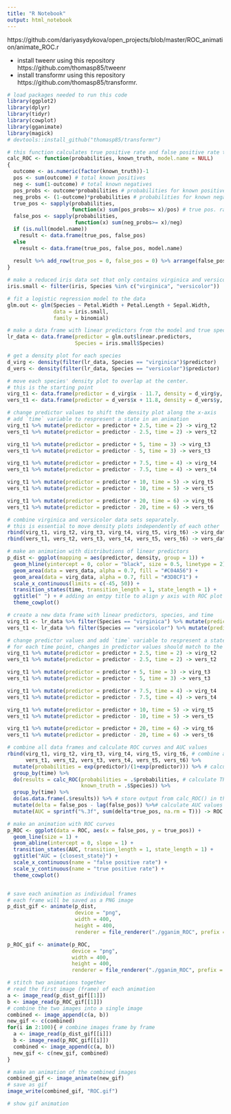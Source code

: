 ```yaml
---
title: "R Notebook"
output: html_notebook
---
```


https://github.com/dariyasydykova/open_projects/blob/master/ROC_animation/animate_ROC.r

* install tweenr using this repository https://github.com/thomasp85/tweenr
* install transformr using this repository https://github.com/thomasp85/transformr.

```r
# load packages needed to run this code
library(ggplot2)
library(dplyr)
library(tidyr)
library(cowplot)
library(gganimate)
library(magick)
# devtools::install_github("thomasp85/transformr")
```

```r
# this function calculates true positive rate and false positive rate to make an ROC curve
calc_ROC <- function(probabilities, known_truth, model.name = NULL)
{
  outcome <- as.numeric(factor(known_truth))-1
  pos <- sum(outcome) # total known positives
  neg <- sum(1-outcome) # total known negatives
  pos_probs <- outcome*probabilities # probabilities for known positives
  neg_probs <- (1-outcome)*probabilities # probabilities for known negatives
  true_pos <- sapply(probabilities,
                     function(x) sum(pos_probs>= x)/pos) # true pos. rate
  false_pos <- sapply(probabilities,
                      function(x) sum(neg_probs>= x)/neg)
  if (is.null(model.name))
    result <- data.frame(true_pos, false_pos)
  else
    result <- data.frame(true_pos, false_pos, model.name)
  
  result %>% add_row(true_pos = 0, false_pos = 0) %>% arrange(false_pos, true_pos)
}

# make a reduced iris data set that only contains virginica and versicolor species
iris.small <- filter(iris, Species %in% c("virginica", "versicolor"))

# fit a logistic regression model to the data
glm.out <- glm(Species ~ Petal.Width + Petal.Length + Sepal.Width,
               data = iris.small,
               family = binomial)

# make a data frame with linear predictors from the model and true species assignment
lr_data <- data.frame(predictor = glm.out$linear.predictors, 
                      Species = iris.small$Species)

# get a density plot for each species
d_virg <- density(filter(lr_data, Species == "virginica")$predictor)
d_vers <- density(filter(lr_data, Species == "versicolor")$predictor)

# move each species' density plot to overlap at the center.
# this is the starting point
virg_t1 <- data.frame(predictor = d_virg$x - 11.7, density = d_virg$y, time = 1, Species = "virginica")
vers_t1 <- data.frame(predictor = d_vers$x + 11.8, density = d_vers$y, time = 1, Species = "versicolor")

# change predictor values to shift the density plot along the x-axis
# add `time` variable to respresent a state in an animation
virg_t1 %>% mutate(predictor = predictor + 2.5, time = 2) -> virg_t2
vers_t1 %>% mutate(predictor = predictor - 2.5, time = 2) -> vers_t2

virg_t1 %>% mutate(predictor = predictor + 5, time = 3) -> virg_t3
vers_t1 %>% mutate(predictor = predictor - 5, time = 3) -> vers_t3

virg_t1 %>% mutate(predictor = predictor + 7.5, time = 4) -> virg_t4
vers_t1 %>% mutate(predictor = predictor - 7.5, time = 4) -> vers_t4

virg_t1 %>% mutate(predictor = predictor + 10, time = 5) -> virg_t5
vers_t1 %>% mutate(predictor = predictor - 10, time = 5) -> vers_t5

virg_t1 %>% mutate(predictor = predictor + 20, time = 6) -> virg_t6
vers_t1 %>% mutate(predictor = predictor - 20, time = 6) -> vers_t6

# combine virginica and versicolor data sets separately.
# this is essential to move density plots independently of each other
rbind(virg_t1, virg_t2, virg_t3, virg_t4, virg_t5, virg_t6) -> virg_data
rbind(vers_t1, vers_t2, vers_t3, vers_t4, vers_t5, vers_t6) -> vers_data

# make an animation with distributions of linear predictors
p_dist <- ggplot(mapping = aes(predictor, density, group = 1)) +
  geom_hline(yintercept = 0, color = "black", size = 0.5, linetype = 2) +
  geom_area(data = vers_data, alpha = 0.7, fill = "#C04A56") +
  geom_area(data = virg_data, alpha = 0.7, fill = "#3D8CF1") +
  scale_x_continuous(limits = c(-45, 50)) +
  transition_states(time, transition_length = 1, state_length = 1) +
  ggtitle(" ") + # adding an emtpy title to align y axis with ROC plot
  theme_cowplot()

# create a new data frame with linear predictors, species, and time
virg_t1 <- lr_data %>% filter(Species == "virginica") %>% mutate(predictor = predictor - 11.7, time = 1)
vers_t1 <- lr_data %>% filter(Species == "versicolor") %>% mutate(predictor = predictor + 11.8, time = 1)

# change predictor values and add `time` variable to respresent a state in an animation
# for each time point, changes in predictor values should match to the predictor values of the density plot
virg_t1 %>% mutate(predictor = predictor + 2.5, time = 2) -> virg_t2
vers_t1 %>% mutate(predictor = predictor - 2.5, time = 2) -> vers_t2

virg_t1 %>% mutate(predictor = predictor + 5, time = 3) -> virg_t3
vers_t1 %>% mutate(predictor = predictor - 5, time = 3) -> vers_t3

virg_t1 %>% mutate(predictor = predictor + 7.5, time = 4) -> virg_t4
vers_t1 %>% mutate(predictor = predictor - 7.5, time = 4) -> vers_t4

virg_t1 %>% mutate(predictor = predictor + 10, time = 5) -> virg_t5
vers_t1 %>% mutate(predictor = predictor - 10, time = 5) -> vers_t5

virg_t1 %>% mutate(predictor = predictor + 20, time = 6) -> virg_t6
vers_t1 %>% mutate(predictor = predictor - 20, time = 6) -> vers_t6

# combine all data frames and calculate ROC curves and AUC values
rbind(virg_t1, virg_t2, virg_t3, virg_t4, virg_t5, virg_t6, # combine all data frames together
      vers_t1, vers_t2, vers_t3, vers_t4, vers_t5, vers_t6) %>%
  mutate(probabilities = exp(predictor)/(1+exp(predictor))) %>% # calculate probabilities for linear predictors
  group_by(time) %>% 
  do(results = calc_ROC(probabilities = .$probabilities, # calculate TP rate and FP rate for every possible cutoff
                        known_truth = .$Species)) %>%
  group_by(time) %>%
  do(as.data.frame(.$results)) %>% # store output from calc_ROC() in the data frame
  mutate(delta = false_pos - lag(false_pos)) %>%# calculate AUC values
  mutate(AUC = sprintf("%.3f", sum(delta*true_pos, na.rm = T))) -> ROC
```


```r
# make an animation with ROC curves
p_ROC <- ggplot(data = ROC, aes(x = false_pos, y = true_pos)) +
  geom_line(size = 1) +
  geom_abline(intercept = 0, slope = 1) +
  transition_states(AUC, transition_length = 1, state_length = 1) +
  ggtitle("AUC = {closest_state}") +
  scale_x_continuous(name = "false positive rate") +
  scale_y_continuous(name = "true positive rate") +
  theme_cowplot()


# save each animation as individual frames
# each frame will be saved as a PNG image
p_dist_gif <- animate(p_dist, 
                      device = "png",
                      width = 400, 
                      height = 400, 
                      renderer = file_renderer("./gganim_ROC", prefix = "p_dist", overwrite = TRUE))

p_ROC_gif <- animate(p_ROC, 
                     device = "png",
                     width = 400, 
                     height = 400,
                     renderer = file_renderer("./gganim_ROC", prefix = "p_ROC", overwrite = TRUE))

# stitch two animations together
# read the first image (frame) of each animation
a <- image_read(p_dist_gif[[1]])
b <- image_read(p_ROC_gif[[1]])
# combine the two images into a single image
combined <- image_append(c(a, b))
new_gif <- c(combined)
for(i in 2:100){ # combine images frame by frame
  a <- image_read(p_dist_gif[[i]])
  b <- image_read(p_ROC_gif[[i]])
  combined <- image_append(c(a, b))
  new_gif <- c(new_gif, combined)
}

# make an animation of the combined images
combined_gif <- image_animate(new_gif)
# save as gif
image_write(combined_gif, "ROC.gif")
```


```r
# show gif animation
```



